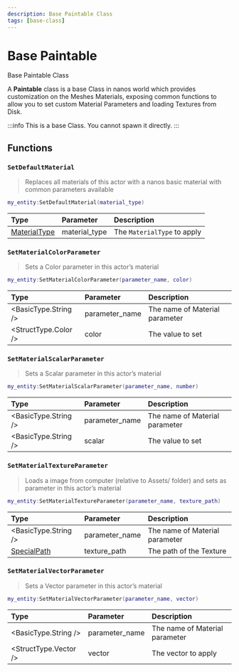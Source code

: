 ```yaml
---
description: Base Paintable Class
tags: [base-class]
---
```


# Base Paintable

Base Paintable Class


A **Paintable** class is a base Class in nanos world which provides customization on the Meshes Materials, exposing common functions to allow you to set custom Material Parameters and loading Textures from Disk.

:::info
This is a base Class. You cannot spawn it directly.
:::

## Functions


<BasePaintableFunctions hidden_reference={true} />

### `SetDefaultMaterial`

> Replaces all materials of this actor with a nanos basic material with common parameters available


```lua
my_entity:SetDefaultMaterial(material_type)
```

| Type | Parameter | Description |
| :--- | :--- | :--- |
| [MaterialType](/docs/scripting-reference/glossary/enums#materialtype) | material\_type | The `MaterialType` to apply |

### `SetMaterialColorParameter`

> Sets a Color parameter in this actor’s material


```lua
my_entity:SetMaterialColorParameter(parameter_name, color)
```

| Type | Parameter | Description |
| :--- | :--- | :--- |
| <BasicType.String /> | parameter_name | The name of Material parameter |
| <StructType.Color /> | color | The value to set |

### `SetMaterialScalarParameter`

> Sets a Scalar parameter in this actor’s material


```lua
my_entity:SetMaterialScalarParameter(parameter_name, number)
```

| Type | Parameter | Description |
| :--- | :--- | :--- |
| <BasicType.String /> | parameter\_name | The name of Material parameter |
| <BasicType.String /> | scalar | The value to set |

### `SetMaterialTextureParameter`

> Loads a image from computer \(relative to Assets/ folder\) and sets as parameter in this actor’s material


```lua
my_entity:SetMaterialTextureParameter(parameter_name, texture_path)
```

| Type | Parameter | Description |
| :--- | :--- | :--- |
| <BasicType.String /> | parameter\_name | The name of Material parameter |
| [SpecialPath](/docs/scripting-reference/glossary/basic-types#specialpath) | texture\_path | The path of the Texture |

### `SetMaterialVectorParameter`

> Sets a Vector parameter in this actor’s material


```lua
my_entity:SetMaterialVectorParameter(parameter_name, vector)
```

| Type | Parameter | Description |
| :--- | :--- | :--- |
| <BasicType.String /> | parameter\_name | The name of Material parameter |
| <StructType.Vector /> | vector | The vector to apply |
